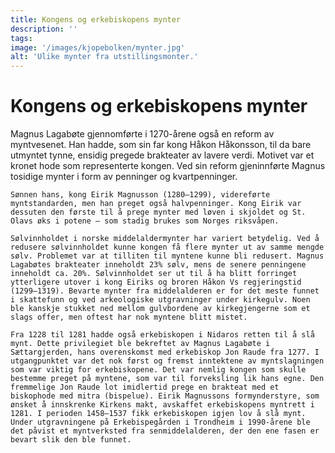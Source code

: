 ```yaml
---
title: Kongens og erkebiskopens mynter
description: ''
tags:
image: '/images/kjopebolken/mynter.jpg'
alt: 'Ulike mynter fra utstillingsmonter.'
---
```



# Kongens og erkebiskopens mynter

<Container stil="initial side">
    Magnus Lagabøte gjennomførte i 1270-årene også en reform av myntvesenet. Han hadde, som sin far kong Håkon Håkonsson, til da bare utmyntet tynne, ensidig pregede brakteater av lavere verdi. Motivet var et kronet hode som representerte kongen. 
    Ved sin reform gjeninnførte Magnus tosidige mynter i form av penninger og kvartpenninger. 
    
    Sønnen hans, kong Eirik Magnusson (1280–1299), videreførte myntstandarden, men han preget også halvpenninger. Kong Eirik var dessuten den første til å prege mynter med løven i skjoldet og St. Olavs øks i potene – som stadig brukes som Norges riksvåpen. 
    
    Sølvinnholdet i norske middelaldermynter har variert betydelig. Ved å redusere sølvinnholdet kunne kongen få flere mynter ut av samme mengde sølv. Problemet var at tilliten til myntene kunne bli redusert. Magnus Lagabøtes brakteater inneholdt 23% sølv, mens de senere penningene inneholdt ca. 20%. Sølvinnholdet ser ut til å ha blitt forringet ytterligere utover i kong Eiriks og broren Håkon Vs regjeringstid (1299–1319). Bevarte mynter fra middelalderen er for det meste funnet i skattefunn og ved arkeologiske utgravninger under kirkegulv. Noen ble kanskje stukket ned mellom gulvbordene av kirkegjengerne som et slags offer, men oftest har nok myntene blitt mistet.

    Fra 1228 til 1281 hadde også erkebiskopen i Nidaros retten til å slå mynt. Dette privilegiet ble bekreftet av Magnus Lagabøte i Sættargjerden, hans overenskomst med erkebiskop Jon Raude fra 1277. I utgangpunktet var det nok først og fremst inntektene av myntslagningen som var viktig for erkebiskopene. Det var nemlig kongen som skulle bestemme preget på myntene, som var til forveksling lik hans egne. Den fremmelige Jon Raude lot imidlertid prege en brakteat med et biskophode med mitra (bispelue). Eirik Magnussons formynderstyre, som ønsket å innskrenke Kirkens makt, avskaffet erkebiskopens myntrett i 1281. I perioden 1458–1537 fikk erkebiskopen igjen lov å slå mynt. Under utgravningene på Erkebispegården i Trondheim i 1990-årene ble det påvist et myntverksted fra senmiddelalderen, der den ene fasen er bevart slik den ble funnet.

</Container>

<Figure
    image="/images/kjopebolken/MyntSveinSkare.jpg"
    title="Kong Magnus Lagabøtes brakteat."
    alt="De to sidene av den samme sølve mynten."
>
</Figure>
